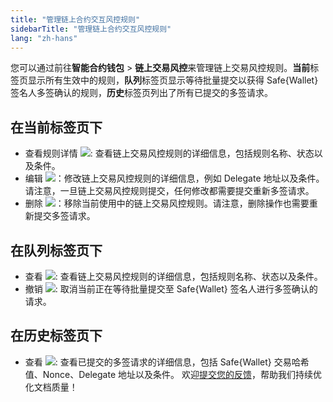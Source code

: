 ```yaml
---
title: "管理链上合约交互风控规则"
sidebarTitle: "管理链上合约交互风控规则"
lang: "zh-hans"
---
```


您可以通过前往**智能合约钱包** > **链上交易风控**来管理链上交易风控规则。**当前**标签页显示所有生效中的规则，**队列**标签页显示等待批量提交以获得 Safe{Wallet} 签名人多签确认的规则，**历史**标签页列出了所有已提交的多签请求。

## 在**当前**标签页下
- 查看规则详情 <img src="/cn/images/risk-controls/view policy.svg" className="icon"></img>: 查看链上交易风控规则的详细信息，包括规则名称、状态以及条件。
- 编辑 <img src="/cn/images/risk-controls/edit.svg" className="icon"></img>：修改链上交易风控规则的详细信息，例如 Delegate 地址以及条件。请注意，一旦链上交易风控规则提交，任何修改都需要提交重新多签请求。
- 删除 <img src="/cn/images/risk-controls/delete.svg" className="icon"></img>：移除当前使用中的链上交易风控规则。请注意，删除操作也需要重新提交多签请求。

## 在**队列**标签页下
- 查看 <img src="/cn/images/risk-controls/view policy.svg" className="icon"></img>: 查看链上交易风控规则的详细信息，包括规则名称、状态以及条件。
- 撤销 <img src="/cn/images/risk-controls/revoke.svg" className="icon"></img>: 取消当前正在等待批量提交至 Safe&#123;Wallet&#125; 签名人进行多签确认的请求。

## 在**历史**标签页下
- 查看 <img src="/cn/images/risk-controls/view policy.svg" className="icon"></img>: 查看已提交的多签请求的详细信息，包括 Safe&#123;Wallet&#125; 交易哈希值、Nonce、Delegate 地址以及条件。
<Tip>欢迎[提交您的反馈](https://forms.zohopublic.com/cobo/form/DocumentFeedbackForm/formperma/QvLOhxJv1_JMsJ-1dleZ8Itb_7rzN-LtgvsDdxosoVI?referrername=manuals)，帮助我们持续优化文档质量！</Tip>